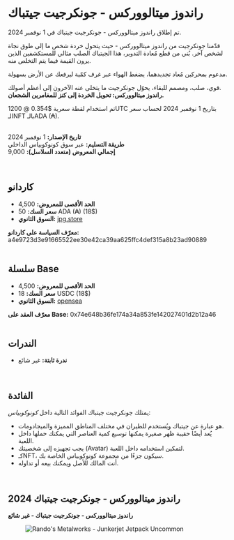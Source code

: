 # راندوز ميتالووركس - جونكرجيت جيتباك  

تم إطلاق راندوز ميتالووركس - جونكرجيت جيتباك في 1 نوفمبر 2024.  

قدّمنا جونكرجيت من راندوز ميتالووركس - حيث يتحول خردة شخص ما إلى طوق نجاة لشخص آخر. بُني من قطع مُعادة التدوير، هذا الجيتباك الصلب مثالي للمستكشفين الذين يرون القيمة فيما يتم التخلص منه.  

مدعوم بمحركين مُعاد تجديدهما، يضغط الهواء عبر غرف كمّية ليرفعك عن الأرض بسهولة.  

قوي، صلب، ومصمم للبقاء، يحوّل جونكرجيت ما يتخلى عنه الآخرون إلى أعظم أصولك.  
**راندوز ميتالووركس: تحويل الخردة إلى كنز للمغامرين الشجعان.**  

<div className="note-box">
  تم استخدام لقطة سعرية $0.354 @ 1200UTC بتاريخ 1 نوفمبر 2024 لحساب سعر الـNFT بالـADA (₳).
</div>  

</br>

**تاريخ الإصدار:** 1 نوفمبر 2024  
**طريقة التسليم:** عبر سوق كونوكوبياس الداخلي  
**إجمالي المعروض (متعدد السلاسل):** 9,000  

</br>

## كاردانو  

- **الحد الأقصى للمعروض:** 4,500  
- **سعر السك:** 50 ADA (₳) (18$)  
- **السوق الثانوي:** [jpg.store](https://www.jpg.store/collection/cornucopias-randos-metalworks-junkerjet)  

<div className="note-box success transparent">
  <b>معرّف السياسة على كاردانو:</b> a4e9723d3e91665522ee30e42ca39aa625ffc4def315a8b23ad90889
</div>  

</br>

## سلسلة Base  

- **الحد الأقصى للمعروض:** 4,500  
- **سعر السك:** 18 USDC (18$)  
- **السوق الثانوي:** [opensea](https://opensea.io/collection/rando-s-metalworks-junkerjet)  

<div className="note-box success transparent">
  <b>معرّف العقد على Base:</b> 0x74e648b36fe174a34a853fe142027401d2b12a46
</div>  

</br>

## الندرات  

- **ندرة ثابتة:** <span className="rarity-uncommon">غير شائع</span>  

</br>

## الفائدة  

يمتلك جونكرجيت جيتباك الفوائد التالية داخل *كونوكوبياس*:  

<ul className="styled-list">
  <li>هو عبارة عن جيتباك ويُستخدم للطيران في مختلف المناطق المميزة والميجادومات.</li>
  <li>يُعد أيضًا حقيبة ظهر صغيرة يمكنها توسيع كمية العناصر التي يمكنك حملها داخل اللعبة.</li>
  <li>يجب تجهيزه إلى شخصيتك (Avatar) لتمكين استخدامه داخل اللعبة.</li>
  <li>كـNFT، سيكون جزءًا من مجموعة كونوكوبياس الخاصة بك.</li>
  <li>أنت المالك للأصل ويمكنك بيعه أو تداوله.</li>
</ul>  

</br>

## 2024 راندوز ميتالووركس - جونكرجيت جيتباك  

**راندوز ميتالووركس - جونكرجيت جيتباك - غير شائع**  
<figure className="img-center">
  <img src="/images/nfts/packs/randos-metalworks/uncommon.avif" alt="Rando's Metalworks - Junkerjet Jetpack Uncommon" />
</figure>  
